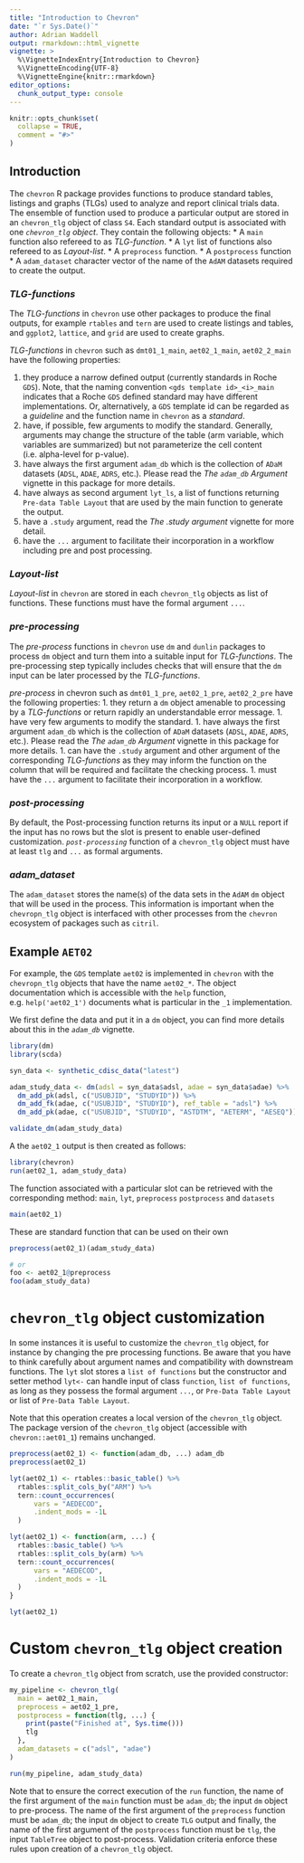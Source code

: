 ```yaml
---
title: "Introduction to Chevron"
date: "`r Sys.Date()`"
author: Adrian Waddell
output: rmarkdown::html_vignette
vignette: >
  %\VignetteIndexEntry{Introduction to Chevron}
  %\VignetteEncoding{UTF-8}
  %\VignetteEngine{knitr::rmarkdown}
editor_options:
  chunk_output_type: console
---
```


```r
knitr::opts_chunk$set(
  collapse = TRUE,
  comment = "#>"
)
```


## Introduction

The `chevron` R package provides functions to produce standard tables, listings and graphs (TLGs) used to analyze and
report clinical trials data. The ensemble of function used to produce a particular output are stored in an
`chevron_tlg` object of class `S4`.
Each standard output is associated with one  *`chevron_tlg` object*. They contain the following objects:
* A `main` function also refereed to as *TLG-function*.
* A `lyt` list of functions also refereed to as *Layout-list*.
* A `preprocess` function.
* A `postprocess` function
* A `adam_dataset` character vector of the name of the `AdAM` datasets required to create the output.


### *TLG-functions*
The *TLG-functions* in `chevron` use other packages to produce the final outputs, for example `rtables` and `tern` are
used to create listings and tables, and `ggplot2`, `lattice`, and `grid` are used to create graphs.

*TLG-functions* in `chevron` such as `dmt01_1_main`, `aet02_1_main`, `aet02_2_main` have the following properties:

1. they produce a narrow defined output (currently standards in Roche `GDS`). Note, that the naming convention
   `<gds template id>_<i>_main` indicates that a Roche `GDS` defined standard may have different implementations. Or,
    alternatively, a `GDS` template id can be regarded as a *guideline* and the function name in `chevron` as a
    *standard*.
1. have, if possible, few arguments to modify the standard. Generally, arguments may change the structure of the table (arm
variable, which variables are summarized) but not parameterize the cell content (i.e. alpha-level for p-value).
1. have always the first argument `adam_db` which is the collection of `ADaM` datasets (`ADSL`, `ADAE`,
`ADRS`, etc.). Please read the *The `adam_db` Argument* vignette in this package for more details.
1. have always as second argument `lyt_ls`, a list of functions returning `Pre-data Table Layout` that are used by the main function to generate the output.
1. have a `.study` argument, read the *The .study argument* vignette for more detail.
1. have the `...` argument to facilitate their incorporation in a workflow including pre and post processing.

### *Layout-list*
*Layout-list* in `chevron` are stored in each `chevron_tlg` objects as list of functions. These functions must have the formal argument `...`.
 
### *pre-processing*
The *pre-process* functions in `chevron` use `dm` and `dunlin` packages to process `dm` object and turn them into a
suitable input for *TLG-functions*. The pre-processing step typically includes checks that will ensure that the `dm`
input can be later processed by the *TLG-functions*.

*pre-process* in chevron such as `dmt01_1_pre`, `aet02_1_pre`, `aet02_2_pre` have the following properties:
1. they return a `dm` object amenable to processing by a *TLG-functions* or return rapidly an understandable error
message.
1. have very few arguments to modify the standard.
1. have always the first argument `adam_db` which is the collection of `ADaM` datasets (`ADSL`, `ADAE`,
`ADRS`, etc.). Please read the *The `adam_db` Argument* vignette in this package for more details.
1. can have the `.study` argument and other argument of the corresponding *TLG-functions* as they may inform the
function on the column that will be required and facilitate the checking process.
1. must have the `...` argument to facilitate their incorporation in a workflow.

### *post-processing*
By default, the Post-processing function returns its input or a `NULL` report if the input has no rows but the slot is present to enable user-defined customization. *`post-processing`* function of a `chevron_tlg` object must have at least `tlg` and `...` as formal arguments.

### *adam_dataset*
The `adam_dataset` stores the name(s) of the data sets in the `AdAM` `dm` object that will be used in the process. This
information is important when the `chevropn_tlg` object is interfaced with other processes from the `chevron` ecosystem of packages
such as `citril`.


## Example `AET02`

For example, the `GDS` template `aet02` is implemented in `chevron` with the `chevropn_tlg` objects that have the name `aet02_*`. The
object documentation which is accessible with the `help` function, e.g. `help('aet02_1')` documents what is particular
in the `_1` implementation.

We first define the data and put it in a `dm` object, you can find more details about this in the *`adam_db`* vignette.

```r
library(dm)
library(scda)

syn_data <- synthetic_cdisc_data("latest")

adam_study_data <- dm(adsl = syn_data$adsl, adae = syn_data$adae) %>%
  dm_add_pk(adsl, c("USUBJID", "STUDYID")) %>%
  dm_add_fk(adae, c("USUBJID", "STUDYID"), ref_table = "adsl") %>%
  dm_add_pk(adae, c("USUBJID", "STUDYID", "ASTDTM", "AETERM", "AESEQ"))

validate_dm(adam_study_data)
```

A the `aet02_1` output is then created as follows:

```r
library(chevron)
run(aet02_1, adam_study_data)
```

The function associated with a particular slot can be retrieved with the corresponding method: `main`, `lyt`, `preprocess` `postprocess` and `datasets`

```r
main(aet02_1)
```

These are standard function that can be used on their own

```r
preprocess(aet02_1)(adam_study_data)

# or
foo <- aet02_1@preprocess
foo(adam_study_data)
```

# `chevron_tlg` object customization

In some instances it is useful to customize the `chevron_tlg` object, for instance by changing the pre processing functions. Be aware that you have to think carefully about argument names and compatibility with downstream functions. The `lyt` slot stores a `list of functions` but the constructor and setter method `lyt<-` can handle input of class `function`, `list of functions`, as long as they possess the formal argument `...`, or `Pre-Data Table Layout` or list of `Pre-Data Table Layout`.

Note that this operation creates a local version of the `chevron_tlg` object. The package version of the `chevron_tlg`
object (accessible with `chevron::aet01_1`) remains unchanged.

```r
preprocess(aet02_1) <- function(adam_db, ...) adam_db
preprocess(aet02_1)

lyt(aet02_1) <- rtables::basic_table() %>%
  rtables::split_cols_by("ARM") %>%
  tern::count_occurrences(
      vars = "AEDECOD",
      .indent_mods = -1L
  )

lyt(aet02_1) <- function(arm, ...) {
  rtables::basic_table() %>%
  rtables::split_cols_by(arm) %>%
  tern::count_occurrences(
      vars = "AEDECOD",
      .indent_mods = -1L
  )
}

lyt(aet02_1)
```

# Custom `chevron_tlg` object creation

To create a `chevron_tlg` object from scratch, use the provided constructor:
```r

my_pipeline <- chevron_tlg(
  main = aet02_1_main,
  preprocess = aet02_1_pre,
  postprocess = function(tlg, ...) {
    print(paste("Finished at", Sys.time()))
    tlg
  },
  adam_datasets = c("adsl", "adae")
)

run(my_pipeline, adam_study_data)
```


Note that to ensure the correct execution of the `run` function, the name of the first argument of the `main` function
must be `adam_db`; the input `dm` object to pre-process. The name of the first argument of the `preprocess` function must
be `adam_db`; the input `dm` object to create `TLG` output and finally, the name of the first argument of the
`postprocess` function must be `tlg`, the input `TableTree` object to post-process. Validation criteria enforce these
rules upon creation of a `chevron_tlg` object.
